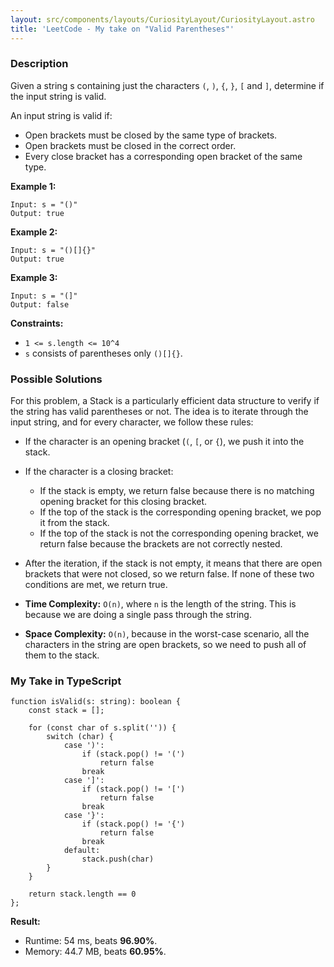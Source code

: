 ```yaml
---
layout: src/components/layouts/CuriosityLayout/CuriosityLayout.astro
title: 'LeetCode - My take on "Valid Parentheses"'
---
```


### Description

Given a string s containing just the characters `(`, `)`, `{`, `}`, `[` and `]`, determine if the input string is valid.

An input string is valid if:

* Open brackets must be closed by the same type of brackets.
* Open brackets must be closed in the correct order.
* Every close bracket has a corresponding open bracket of the same type.

**Example 1:**

```
Input: s = "()"
Output: true
```

**Example 2:**

```
Input: s = "()[]{}"
Output: true
```

**Example 3:**

```
Input: s = "(]"
Output: false
```

**Constraints:**

* `1 <= s.length <= 10^4`
* `s` consists of parentheses only `()[]{}`.

### Possible Solutions

For this problem, a Stack is a particularly efficient data structure to verify if the string has valid parentheses or not. The idea is to iterate through the input string, and for every character, we follow these rules:

* If the character is an opening bracket (`(`, `[`, or `{`), we push it into the stack.
* If the character is a closing bracket:
  * If the stack is empty, we return false because there is no matching opening bracket for this closing bracket.
  * If the top of the stack is the corresponding opening bracket, we pop it from the stack.
  * If the top of the stack is not the corresponding opening bracket, we return false because the brackets are not correctly nested.
* After the iteration, if the stack is not empty, it means that there are open brackets that were not closed, so we return false. If none of these two conditions are met, we return true.

* **Time Complexity:** `O(n)`, where `n` is the length of the string. This is because we are doing a single pass through the string.
* **Space Complexity:** `O(n)`, because in the worst-case scenario, all the characters in the string are open brackets, so we need to push all of them to the stack.

### My Take in TypeScript

```
function isValid(s: string): boolean {
    const stack = [];

    for (const char of s.split('')) {
        switch (char) {
            case ')':
                if (stack.pop() != '(')
                    return false
                break
            case ']':
                if (stack.pop() != '[')
                    return false
                break
            case '}':
                if (stack.pop() != '{')
                    return false
                break
            default:
                stack.push(char)
        }
    }

    return stack.length == 0
};
```

**Result:**

- Runtime: 54 ms, beats **96.90%**.
- Memory: 44.7 MB, beats **60.95%**.
